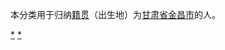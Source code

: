 {{Catnav|頁面分類|各種主題的頁面分類|依中国各省来作的分类|各地中国人|甘肃人}}
{{Catnav|頁面分類|人物|各國人物|中国人|各地中国人|甘肃人}}

本分类用于归纳[[籍贯|籍贯]]（出生地）为[[甘肃省|甘肃省]][[金昌市|金昌市]]的人。

[[Category:甘肃人|*]]
[[Category:金昌|*]]